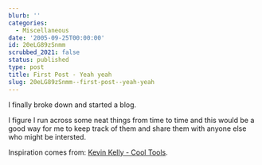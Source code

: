 ```yaml
---
blurb: ''
categories:
  - Miscellaneous
date: '2005-09-25T00:00:00'
id: 20eLG89zSnmm
scrubbed_2021: false
status: published
type: post
title: First Post - Yeah yeah
slug: 20eLG89zSnmm--first-post--yeah-yeah
---
```


I finally broke down and started a blog. 

I figure I run across some
neat things from time to time and this would be a good way for me
to keep track of them and share them with anyone else who might be
intersted. 

Inspiration comes from:
[Kevin Kelly - Cool Tools](http://www.kk.org/cooltools/index.php).
